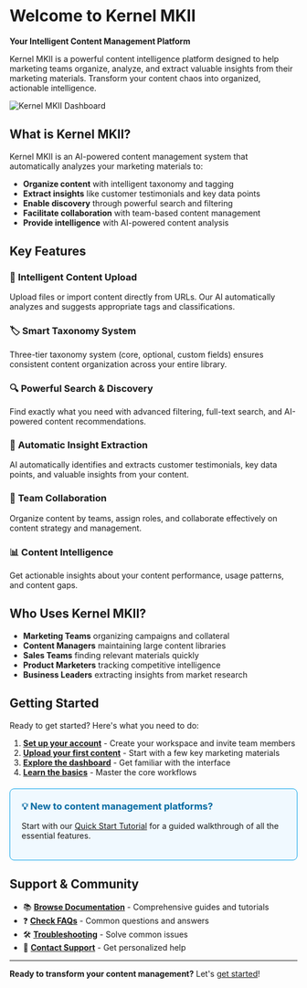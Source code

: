 # Welcome to Kernel MKII

**Your Intelligent Content Management Platform**

Kernel MKII is a powerful content intelligence platform designed to help marketing teams organize, analyze, and extract valuable insights from their marketing materials. Transform your content chaos into organized, actionable intelligence.

![Kernel MKII Dashboard](/images/dashboard-overview.png)

## What is Kernel MKII?

Kernel MKII is an AI-powered content management system that automatically analyzes your marketing materials to:

- **Organize content** with intelligent taxonomy and tagging
- **Extract insights** like customer testimonials and key data points
- **Enable discovery** through powerful search and filtering
- **Facilitate collaboration** with team-based content management
- **Provide intelligence** with AI-powered content analysis

## Key Features

### 🚀 **Intelligent Content Upload**
Upload files or import content directly from URLs. Our AI automatically analyzes and suggests appropriate tags and classifications.

### 🏷️ **Smart Taxonomy System**
Three-tier taxonomy system (core, optional, custom fields) ensures consistent content organization across your entire library.

### 🔍 **Powerful Search & Discovery**
Find exactly what you need with advanced filtering, full-text search, and AI-powered content recommendations.

### 💎 **Automatic Insight Extraction**
AI automatically identifies and extracts customer testimonials, key data points, and valuable insights from your content.

### 👥 **Team Collaboration**
Organize content by teams, assign roles, and collaborate effectively on content strategy and management.

### 📊 **Content Intelligence**
Get actionable insights about your content performance, usage patterns, and content gaps.

## Who Uses Kernel MKII?

- **Marketing Teams** organizing campaigns and collateral
- **Content Managers** maintaining large content libraries  
- **Sales Teams** finding relevant materials quickly
- **Product Marketers** tracking competitive intelligence
- **Business Leaders** extracting insights from market research

## Getting Started

Ready to get started? Here's what you need to do:

1. **[Set up your account](/getting-started#account-setup)** - Create your workspace and invite team members
2. **[Upload your first content](/getting-started#first-upload)** - Start with a few key marketing materials
3. **[Explore the dashboard](/user-guide/dashboard)** - Get familiar with the interface
4. **[Learn the basics](/user-guide/basic-tasks)** - Master the core workflows

<div style="background: #f0f9ff; border: 1px solid #0ea5e9; border-radius: 8px; padding: 20px; margin: 20px 0;">
  <h3 style="color: #0369a1; margin-top: 0;">💡 New to content management platforms?</h3>
  <p>Start with our <a href="/tutorials/quick-start-tutorial">Quick Start Tutorial</a> for a guided walkthrough of all the essential features.</p>
</div>

## Support & Community

- 📚 **[Browse Documentation](/user-guide/dashboard)** - Comprehensive guides and tutorials
- ❓ **[Check FAQs](/faqs/general)** - Common questions and answers  
- 🛠️ **[Troubleshooting](/troubleshooting/common-issues)** - Solve common issues
- 📧 **[Contact Support](/troubleshooting/contact-support)** - Get personalized help

---

**Ready to transform your content management?** Let's [get started](/getting-started)! 
